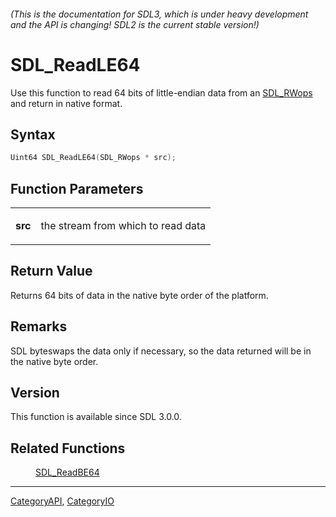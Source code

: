 ====== (This is the documentation for SDL3, which is under heavy development and the API is changing! SDL2 is the current stable version!) ======
= SDL_ReadLE64 =

Use this function to read 64 bits of little-endian data from an [[SDL_RWops]] and return in native format.

== Syntax ==

<syntaxhighlight lang='c'>
Uint64 SDL_ReadLE64(SDL_RWops * src);
</syntaxhighlight>

== Function Parameters ==

{|
|'''src'''
|the stream from which to read data
|}

== Return Value ==

Returns 64 bits of data in the native byte order of the platform.

== Remarks ==

SDL byteswaps the data only if necessary, so the data returned will be in
the native byte order.

== Version ==

This function is available since SDL 3.0.0.

== Related Functions ==

:[[SDL_ReadBE64]]

----
[[CategoryAPI]], [[CategoryIO]]


